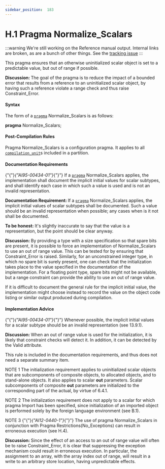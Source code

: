 ---
sidebar_position:  183
---

# H.1  Pragma Normalize_Scalars

:::warning
We're still working on the Reference manual output.  Internal links are broken,
as are a bunch of other things.
See the [tracking issue](https://github.com/ada-lang-io/ada-lang-io/issues/20)
:::


<p>This pragma ensures that an otherwise uninitialized scalar object is set to a predictable value, but out of range if possible. </p>
<p><strong>Discussion: </strong>The goal of the pragma is to reduce the impact of a bounded error that results from a reference to an uninitialized scalar object, by having such a reference violate a range check and thus raise Constraint_Error. </p>

#### Syntax

<p>The form of a <code><a href="./AA-2.8#S0019">pragma</a></code> Normalize_Scalars is as follows: </p>
<p>  <strong>pragma</strong> Normalize_Scalars; </p>

#### Post-Compilation Rules

<p>Pragma Normalize_Scalars is a configuration pragma. It applies to all <code><a href="./AA-10.1#S0286">compilation_unit</a></code>s included in a partition. </p>

#### Documentation Requirements

<p>{"{"}<em>{"AI95-00434-01"}</em>{"}"} If a <code><a href="./AA-2.8#S0019">pragma</a></code> Normalize_Scalars applies, the implementation shall document the implicit initial values for scalar subtypes, and shall identify each case in which such a value is used and is not an invalid representation. </p>
<p><strong>Documentation Requirement: </strong>If a <code><a href="./AA-2.8#S0019">pragma</a></code> Normalize_Scalars applies, the implicit initial values of scalar subtypes shall be documented. Such a value should be an invalid representation when possible; any cases when is it not shall be documented.</p>
<p><strong>To be honest: </strong>It's slightly inaccurate to say that the value is a representation, but the point should be clear anyway. </p>
<p><strong>Discussion: </strong>By providing a type with a size specification so that spare bits are present, it is possible to force an implementation of Normalize_Scalars to use an out of range value. This can be tested for by ensuring that Constraint_Error is raised. Similarly, for an unconstrained integer type, in which no spare bit is surely present, one can check that the initialization takes place to the value specified in the documentation of the implementation. For a floating point type, spare bits might not be available, but a range constraint can provide the ability to use an out of range value.</p>
<p>If it is difficult to document the general rule for the implicit initial value, the implementation might choose instead to record the value on the object code listing or similar output produced during compilation.</p>

#### Implementation Advice

<p>{"{"}<em>{"AI95-00434-01"}</em>{"}"} Whenever possible, the implicit initial values for a scalar subtype should be an invalid representation (see 13.9.1). </p>
<p><strong>Discussion: </strong>When an out of range value is used for the initialization, it is likely that constraint checks will detect it. In addition, it can be detected by the Valid attribute.</p>
<p>This rule is included in the documentation requirements, and thus does not need a separate summary item.</p>
<p>NOTE 1   The initialization requirement applies to uninitialized scalar objects that are subcomponents of composite objects, to allocated objects, and to stand-alone objects. It also applies to scalar <strong>out</strong> parameters. Scalar subcomponents of composite <strong>out</strong> parameters are initialized to the corresponding part of the actual, by virtue of 6.4.1.</p>
<p>NOTE 2   The initialization requirement does not apply to a scalar for which pragma Import has been specified, since initialization of an imported object is performed solely by the foreign language environment (see B.1).</p>
<p>NOTE 3   {"{"}<em>{"AI12-0440-1"}</em>{"}"} The use of pragma Normalize_Scalars in conjunction with Pragma Restrictions(No_Exceptions) can result in erroneous execution (see H.4). </p>
<p><strong>Discussion: </strong>Since the effect of an access to an out of range value will often be to raise Constraint_Error, it is clear that suppressing the exception mechanism could result in erroneous execution. In particular, the assignment to an array, with the array index out of range, will result in a write to an arbitrary store location, having unpredictable effects.</p>
